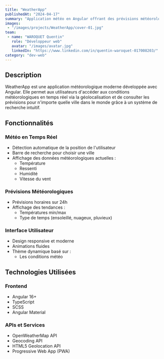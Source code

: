 ```yaml
---
title: "WeatherApp"
publishedAt: "2024-04-17"
summary: "Application météo en Angular offrant des prévisions météorologiques en temps réel avec géolocalisation et recherche de villes"
images:
 - "/images/projects/WeatherApp/cover-01.jpg"
team:
 - name: "WAROQUET Quentin"
   role: "Développeur web"
   avatar: "/images/avatar.jpg"
   linkedIn: "https://www.linkedin.com/in/quentin-waroquet-017008203/"
category: "dev-web"
---
```


## Description

WeatherApp est une application météorologique moderne développée avec Angular. Elle permet aux utilisateurs d'accéder aux conditions météorologiques en temps réel via la géolocalisation et de consulter les prévisions pour n'importe quelle ville dans le monde grâce à un système de recherche intuitif.

## Fonctionnalités

### Météo en Temps Réel

- Détection automatique de la position de l'utilisateur
- Barre de recherche pour choisir une ville
- Affichage des données météorologiques actuelles :
     - Température
     - Ressenti
     - Humidité
     - Vitesse du vent

### Prévisions Météorologiques

- Prévisions horaires sur 24h
- Affichage des tendances :
     - Températures min/max
     - Type de temps (ensoleillé, nuageux, pluvieux)

### Interface Utilisateur

- Design responsive et moderne
- Animations fluides
- Thème dynamique basé sur :
    - Les conditions météo

## Technologies Utilisées

### Frontend
- Angular 16+
- TypeScript
- SCSS
- Angular Material

### APIs et Services
- OpenWeatherMap API
- Geocoding API
- HTML5 Geolocation API
- Progressive Web App (PWA)
